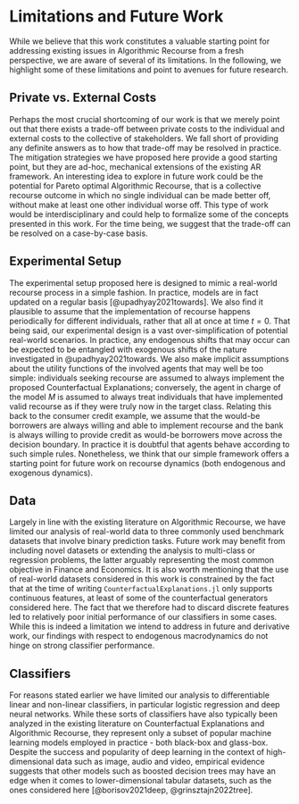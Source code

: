 # Limitations and Future Work {#limit}

While we believe that this work constitutes a valuable starting point for addressing existing issues in Algorithmic Recourse from a fresh perspective, we are aware of several of its limitations. In the following, we highlight some of these limitations and point to avenues for future research.

## Private vs. External Costs

Perhaps the most crucial shortcoming of our work is that we merely point out that there exists a trade-off between private costs to the individual and external costs to the collective of stakeholders. We fall short of providing any definite answers as to how that trade-off may be resolved in practice. The mitigation strategies we have proposed here provide a good starting point, but they are ad-hoc, mechanical extensions of the existing AR framework. An interesting idea to explore in future work could be the potential for Pareto optimal Algorithmic Recourse, that is a collective recourse outcome in which no single individual can be made better off, without make at least one other individual worse off. This type of work would be interdisciplinary and could help to formalize some of the concepts presented in this work. For the time being, we suggest that the trade-off can be resolved on a case-by-case basis.  

## Experimental Setup

The experimental setup proposed here is designed to mimic a real-world recourse process in a simple fashion. In practice, models are in fact updated on a regular basis [@upadhyay2021towards]. We also find it plausible to assume that the implementation of recourse happens periodically for different individuals, rather that all at once at time $t=0$. That being said, our experimental design is a vast over-simplification of potential real-world scenarios. In practice, any endogenous shifts that may occur can be expected to be entangled with exogenous shifts of the nature investigated in @upadhyay2021towards. We also make implicit assumptions about the utility functions of the involved agents that may well be too simple: individuals seeking recourse are assumed to always implement the proposed Counterfactual Explanations; conversely, the agent in charge of the model $M$ is assumed to always treat individuals that have implemented valid recourse as if they were truly now in the target class. Relating this back to the consumer credit example, we assume that the would-be borrowers are always willing and able to implement recourse and the bank is always willing to provide credit as would-be borrowers move across the decision boundary. In practice it is doubtful that agents behave according to such simple rules. Nonetheless, we think that our simple framework offers a starting point for future work on recourse dynamics (both endogenous and exogenous dynamics). 

## Data {#limit-data}

Largely in line with the existing literature on Algorithmic Recourse, we have limited our analysis of real-world data to three commonly used benchmark datasets that involve binary prediction tasks. Future work may benefit from including novel datasets or extending the analysis to multi-class or regression problems, the latter arguably representing the most common objective in Finance and Economics. It is also worth mentioning that the use of real-world datasets considered in this work is constrained by the fact that at the time of writing `CounterfactualExplanations.jl` only supports continuous features, at least of some of the counterfactual generators considered here. The fact that we therefore had to discard discrete features led to relatively poor initial performance of our classifiers in some cases. While this is indeed a limitation we intend to address in future and derivative work, our findings with respect to endogenous macrodynamics do not hinge on strong classifier performance.

## Classifiers 

For reasons stated earlier we have limited our analysis to differentiable linear and non-linear classifiers, in particular logistic regression and deep neural networks. While these sorts of classifiers have also typically been analyzed in the existing literature on Counterfactual Explanations and Algorithmic Recourse, they represent only a subset of popular machine learning models employed in practice - both black-box and glass-box. Despite the success and popularity of deep learning in the context of high-dimensional data such as image, audio and video, empirical evidence suggests that other models such as boosted decision trees may have an edge when it comes to lower-dimensional tabular datasets, such as the ones considered here [@borisov2021deep, @grinsztajn2022tree]. 





